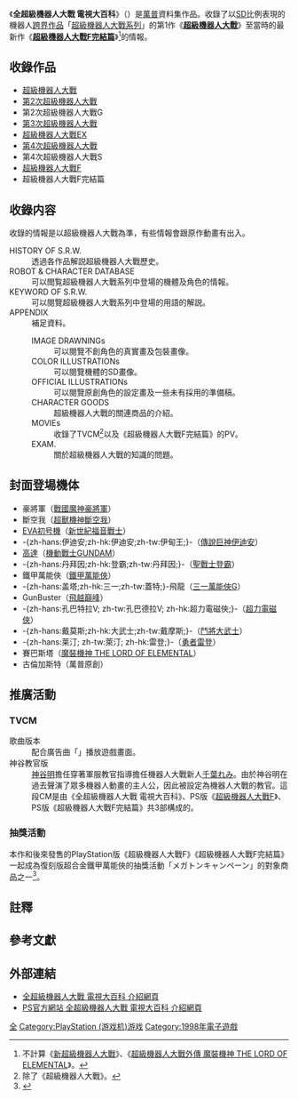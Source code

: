 {{NoteTA|G1=Anime|G2=Games}}
{{Infobox VG
| title = 全超級機器人大戰 電視大百科
| image = file:All Super Robot Wars-Great TV Encyclopedia.jpg
| caption = 「全超級機器人大戰 電視大百科」的遊戲封面
| japanese = 全スーパーロボット大戦 電視大百科
| developer = [[レイアップ|レイアップ]]
| publisher = [[萬普|萬普]]
| producer=じっぱひとからげ
| director=
| series =[[超級機械人大戰系列|超級機械人大戰系列]]
| released = 1998年10月29日<ref>{{Cite book|title=ラインナップ｜スーパーロボット大戦 公式サイト[SRW]|url=http://www.suparobo.jp/srw_lineup/index.php|date=|accessdate=2012-01-08|archive-date=2012-01-20|archive-url=https://web.archive.org/web/20120120130503/http://www.suparobo.jp/srw_lineup/index.php|dead-url=no}}</ref>
| genre = [[战略角色扮演游戏|战略角色扮演]]（SRPG）
| modes = [[單人遊戲|单人]]
| platforms = [[PlayStation|PlayStation]]
}}

《'''全超級機器人大戰 電視大百科'''》（{{lang-ja|全スーパーロボット大戦 電視大百科}}）是[[萬普|萬普]]資料集作品。收錄了以[[二頭身|SD]]比例表現的機器人[[跨界作品|跨界作品]]「[[超級機器人大戰系列|超級機器人大戰系列]]」的第1作《'''[[超級機器人大戰|超級機器人大戰]]'''》至當時的最新作《'''[[超級機器人大戰F|超級機器人大戰F完結篇]]'''》<ref group="†">不計算《[[新超級機器人大戰|新超級機器人大戰]]》、《[[魔裝機神|超級機器人大戰外傳 魔裝機神 THE LORD OF ELEMENTAL]]》。</ref>的情報。

==收錄作品==
*[[超級機器人大戰|超級機器人大戰]]
*[[第2次超級機器人大戰|第2次超級機器人大戰]]
*第2次超級機器人大戰G
*[[第3次超級機器人大戰|第3次超級機器人大戰]]
*[[超級機器人大戰EX|超級機器人大戰EX]]
*[[第4次超級機器人大戰|第4次超級機器人大戰]]
*第4次超級機器人大戰S
*[[超級機器人大戰F|超級機器人大戰F]]
*超級機器人大戰F完結篇

==收錄内容==
收錄的情報是以超級機器人大戰為準，有些情報會跟原作動畫有出入。
;HISTORY OF S.R.W.
:透過各作品解説超級機器人大戰歷史。
;ROBOT & CHARACTER DATABASE
:可以閲覧超級機器人大戰系列中登場的機體及角色的情報。
;KEYWORD OF S.R.W.
:可以閱覽超級機器人大戰系列中登場的用語的解説。
;APPENDIX
:補足資料。
:;IMAGE DRAWNINGs
::可以閱覽不創角色的真實畫及包裝畫像。
:;COLOR ILLUSTRATIONs
::可以閱覽機體的SD畫像。
:;OFFICIAL ILLUSTRATIONs
::可以閱覽原創角色的設定畫及一些未有採用的準備稿。
:;CHARACTER GOODS
::超級機器人大戰的關連商品的介紹。
:;MOVIEs
::收錄了TVCM<ref group="†">除了《超級機器人大戰》。</ref>以及《超級機器人大戰F完結篇》的PV。
:;EXAM.
::關於超級機器人大戰的知識的問題。

== 封面登場機体 ==
*豪將軍（[[戰國魔神豪將軍|戰國魔神豪將軍]]）
*斷空我（[[超獸機神斷空我|超獸機神斷空我]]）
*[[EVA_(戰鬥機械人)|EVA初号機]]（[[新世紀福音戰士|新世紀福音戰士]]）
*-{zh-hans:伊迪安;zh-hk:伊迪安;zh-tw:伊甸王;}-（[[傳說巨神伊迪安|傳說巨神伊迪安]]）
*[[RX-78系列機動戰士|高達]]（[[機動戰士GUNDAM|機動戰士GUNDAM]]）
*-{zh-hans:丹拜因;zh-hk:登霸;zh-tw:丹拜因;}-（[[聖戰士登霸|聖戰士登霸]]）
*鐵甲萬能俠（[[鐵甲萬能俠|鐵甲萬能俠]]）
*-{zh-hans:盖塔;zh-hk:三一;zh-tw:蓋特;}-飛龍（[[三一萬能俠G|三一萬能俠G]]）
*GunBuster（[[飛越巔峰|飛越巔峰]]）
*-{zh-hans:孔巴特拉V; zh-tw:孔巴德拉V; zh-hk:超力電磁俠;}-（[[超力電磁俠|超力電磁俠]]）
*-{zh-hans:戴莫斯;zh-hk:大武士;zh-tw:戴摩斯;}-（[[鬥將大武士|鬥將大武士]]）
*-{zh-hans:莱汀; zh-tw:萊汀; zh-hk:雷登;}-（[[勇者雷登|勇者雷登]]）
*賽巴斯塔（[[魔裝機神_THE_LORD_OF_ELEMENTAL|魔裝機神 THE LORD OF ELEMENTAL]]）
*古倫加斯特（萬普原創）

== 推廣活動 ==
=== TVCM ===
;歌曲版本
:配合廣告曲「{{lang|ja|出撃!スーパーロボット大戦}}」播放遊戲畫面。
;神谷教官版
:[[神谷明|神谷明]]擔任穿著軍服教官指導擔任機器人大戰新人[[千葉れみ|千葉れみ]]。由於神谷明在過去聲演了眾多機器人動畫的主人公，因此被設定為機器人大戰的教官。這段CM是由《全超級機器人大戰 電視大百科》、PS版《[[超級機器人大戰F|超級機器人大戰F]]》、PS版《超級機器人大戰F完結篇》共3部構成的。

=== 抽獎活動 ===
本作和後來發售的PlayStation版《超級機器人大戰F》《超級機器人大戰F完結篇》一起成為復刻版超合金鐵甲萬能俠的抽獎活動「メガトンキャンペーン」的對象商品之一<ref>{{Cite book|title=スーパーロボット大戦F|url=http://www.banpresto.co.jp/japan/house/softb/s39/s39.htm|accessdate=2011-06-28|deadurl=yes|archiveurl=https://web.archive.org/web/20101026091059/http://www.banpresto.co.jp/japan/house/softb/s39/s39.htm|archivedate=2010-10-26}}</ref>。

== 註釋 ==
{{Reflist|group=†}}

== 參考文獻 ==
{{Reflist}}

==外部連結==
*[https://web.archive.org/web/20100301063829/http://www.banpresto.co.jp/japan/house/softb/s37/s37.htm 全超級機器人大戰 電視大百科 介紹網頁]
*[http://www.jp.playstation.com/software/title/slps01657.html PS官方網站 全超級機器人大戰 電視大百科 介紹網頁]{{Wayback|url=http://www.jp.playstation.com/software/title/slps01657.html |date=20160304111518 }}

{{SuperRobotWars}}

{{DEFAULTSORT:Super Robot Wars}}
[[Category:超级机器人大战系列|全]]
[[Category:PlayStation_(游戏机)游戏|Category:PlayStation (游戏机)游戏]]
[[Category:1998年電子遊戲|Category:1998年電子遊戲]]